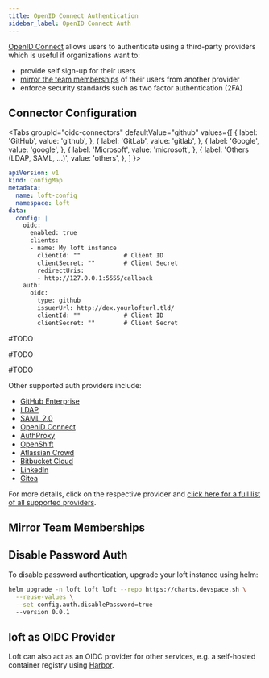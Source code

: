 ```yaml
---
title: OpenID Connect Authentication
sidebar_label: OpenID Connect Auth
---
```



[OpenID Connect](./oidc.mdx) allows users to authenticate using a third-party providers which is useful if organizations want to:
- provide self sign-up for their users
- [mirror the team memberships](#mirror-team-memberships) of their users from another provider
- enforce security standards such as two factor authentication (2FA)

## Connector Configuration

<Tabs
  groupId="oidc-connectors"
  defaultValue="github"
  values={[
    { label: 'GitHub', value: 'github', },
    { label: 'GitLab', value: 'gitlab', },
    { label: 'Google', value: 'google', },
    { label: 'Microsoft', value: 'microsoft', },
    { label: 'Others (LDAP, SAML, ...)', value: 'others', },
  ]
}>
<TabItem value="github">

```yaml
apiVersion: v1
kind: ConfigMap
metadata:
  name: loft-config
  namespace: loft
data:
  config: |
    oidc:
      enabled: true
      clients:
      - name: My loft instance
        clientId: ""            # Client ID
        clientSecret: ""        # Client Secret
        redirectUris:
        - http://127.0.0.1:5555/callback
    auth:
      oidc:
        type: github
        issuerUrl: http://dex.yourlofturl.tld/
        clientId: ""            # Client ID
        clientSecret: ""        # Client Secret
```

</TabItem>
<TabItem value="gitlab">

#TODO

</TabItem>
<TabItem value="google">

#TODO

</TabItem>
<TabItem value="microsoft">

#TODO

</TabItem>
<TabItem value="others">

Other supported auth providers include:
- [GitHub Enterprise](https://github.com/dexidp/dex/blob/master/Documentation/connectors/github.md#github-enterprise)
- [LDAP](https://github.com/dexidp/dex/blob/master/Documentation/connectors/ldap.md)
- [SAML 2.0](https://github.com/dexidp/dex/blob/master/Documentation/connectors/saml.md)
- [OpenID Connect](https://github.com/dexidp/dex/blob/master/Documentation/connectors/oidc.md)
- [AuthProxy](https://github.com/dexidp/dex/blob/master/Documentation/connectors/authproxy.md)
- [OpenShift](https://github.com/dexidp/dex/blob/master/Documentation/connectors/openshift.md)
- [Atlassian Crowd](https://github.com/dexidp/dex/blob/master/Documentation/connectors/atlassiancrowd.md)
- [Bitbucket Cloud](https://github.com/dexidp/dex/blob/master/Documentation/connectors/bitbucketcloud.md)
- [LinkedIn](https://github.com/dexidp/dex/blob/master/Documentation/connectors/linkedin.md)
- [Gitea](https://github.com/dexidp/dex/blob/master/Documentation/connectors/gitea.md)

For more details, click on the respective provider and [click here for a full list of all supported providers](https://github.com/dexidp/dex#connectors).

</TabItem>
</Tabs>


## Mirror Team Memberships

<DynamicMembershipFragment/>


## Disable Password Auth
To disable password authentication, upgrade your loft instance using helm:
```bash
helm upgrade -n loft loft loft --repo https://charts.devspace.sh \
  --reuse-values \
  --set config.auth.disablePassword=true
  --version 0.0.1
```

## loft as OIDC Provider
Loft can also act as an OIDC provider for other services, e.g. a self-hosted container registry using [Harbor](https://goharbor.io/docs/2.0.0/administration/configure-authentication/oidc-auth/).

